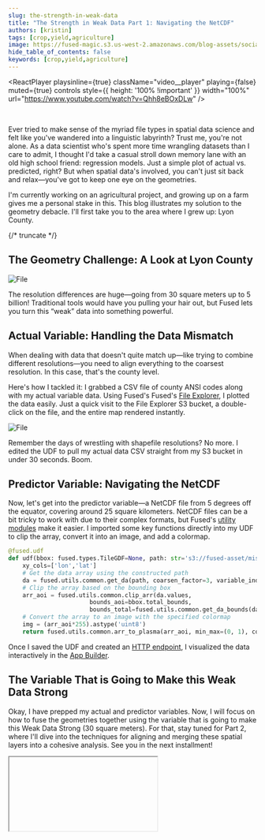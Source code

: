 ```yaml
---
slug: the-strength-in-weak-data
title: "The Strength in Weak Data Part 1: Navigating the NetCDF"
authors: [kristin]
tags: [crop,yield,agriculture]
image: https://fused-magic.s3.us-west-2.amazonaws.com/blog-assets/social_kristin.png
hide_table_of_contents: false
keywords: [crop,yield,agriculture]
---
```





<ReactPlayer
    playsinline={true}
    className="video__player"
    playing={false}
    muted={true}
    controls
    style={{ height: '100% !important' }}
    width="100%"
    url="https://www.youtube.com/watch?v=Qhh8eBOxDLw"
/>

<br/>

Ever tried to make sense of the myriad file types in spatial data science and felt like you've wandered into a linguistic labyrinth? Trust me, you're not alone. As a data scientist who's spent more time wrangling datasets than I care to admit, I thought I'd take a casual stroll down memory lane with an old high school friend: regression models. Just a simple plot of actual vs. predicted, right? But when spatial data's involved, you can't just sit back and relax—you've got to keep one eye on the geometries.



I'm currently working on an agricultural project, and growing up on a farm gives me a personal stake in this. This blog illustrates my solution to the geometry debacle. I'll first take you to the area where I grew up: Lyon County.

{/* truncate */}



<ReactPlayer playsinline={true} className="video__player" loop={true} playing={true} muted={true} controls height="100%" url="https://fused-magic.s3.us-west-2.amazonaws.com/workbench-walkthrough-videos/kristin_app.mp4" width="100%" />


## The Geometry Challenge: A Look at Lyon County


<div style={{textAlign: 'center'}}>
<img src={Image1} alt="File" style={{}} />
</div>

The resolution differences are huge—going from 30 square meters up to 5 billion! Traditional tools would have you pulling your hair out, but Fused lets you turn this “weak” data into something powerful.

## Actual Variable: Handling the Data Mismatch

When dealing with data that doesn't quite match up—like trying to combine different resolutions—you need to align everything to the coarsest resolution. In this case, that's the county level.

Here's how I tackled it: I grabbed a CSV file of county ANSI codes along with my actual variable data. Using Fused's Fused's [File Explorer](/workbench/file-explorer/), I plotted the data easily. Just a quick visit to the File Explorer S3 bucket, a double-click on the file, and the entire map rendered instantly.


<div style={{textAlign: 'center'}}>
<img src={Image2} alt="File" style={{}} />
</div>

Remember the days of wrestling with shapefile resolutions? No more. I edited the UDF to pull my actual data CSV straight from my S3 bucket in under 30 seconds. Boom.


## Predictor Variable: Navigating the NetCDF

Now, let's get into the predictor variable—a NetCDF file from 5 degrees off the equator, covering around 25 square kilometers. NetCDF files can be a bit tricky to work with due to their complex formats, but Fused's [utility modules](/python-sdk/top-level-functions/#utils) make it easier. I imported some key functions directly into my UDF to clip the array, convert it into an image, and add a colormap.

```python showLineNumber
@fused.udf
def udf(bbox: fused.types.TileGDF=None, path: str='s3://fused-asset/misc/kristin/sif_ann_201508b.nc'):
    xy_cols=['lon','lat']
    # Get the data array using the constructed path
    da = fused.utils.common.get_da(path, coarsen_factor=3, variable_index=0, xy_cols=xy_cols)
    # Clip the array based on the bounding box
    arr_aoi = fused.utils.common.clip_arr(da.values,
                       bounds_aoi=bbox.total_bounds,
                       bounds_total=fused.utils.common.get_da_bounds(da, xy_cols=xy_cols))
    # Convert the array to an image with the specified colormap
    img = (arr_aoi*255).astype('uint8')
    return fused.utils.common.arr_to_plasma(arr_aoi, min_max=(0, 1), colormap="rainbow", include_opacity=False, reverse=True)
```

Once I saved the UDF and created an [HTTP endpoint](/core-concepts/run-udfs/run-single-udfs/#http-requests), I visualized the data interactively in the [App Builder](/workbench/app-builder/).


## The Variable That is Going to Make this Weak Data Strong

Okay, I have prepped my actual and predictor variables. Now, I will focus on how to fuse the geometries together using the variable that is going to make this Weak Data Strong (30 square meters). For that, stay tuned for Part 2, where I'll dive into the techniques for aligning and merging these spatial layers into a cohesive analysis. See you in the next installment!



<div style={{marginTop: '2rem'}}>
<Iframe
  id="iframe-1"
  code={BUFFER_CODE}
  requirements={[
    "/pyarrow/pyarrow-17.0.0-cp312-cp312-pyodide_2024_0_wasm32.whl",
    "micropip",
    "pyodide-unix-timezones",
    "geopandas",
    "requests",
    "xarray",
    "yarl",
    "streamlit-folium",
  ]}
  height={500}
/>
</div>
